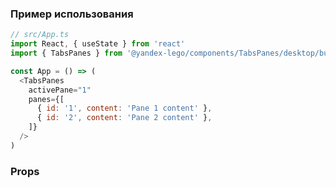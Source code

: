 
### Пример использования

```js
// src/App.ts
import React, { useState } from 'react'
import { TabsPanes } from '@yandex-lego/components/TabsPanes/desktop/bundle'

const App = () => (
  <TabsPanes
    activePane="1"
    panes={[
      { id: '1', content: 'Pane 1 content' },
      { id: '2', content: 'Pane 2 content' },
    ]}
  />
)
```

### Props

<PropsTable props={tabsPanesProps} />
